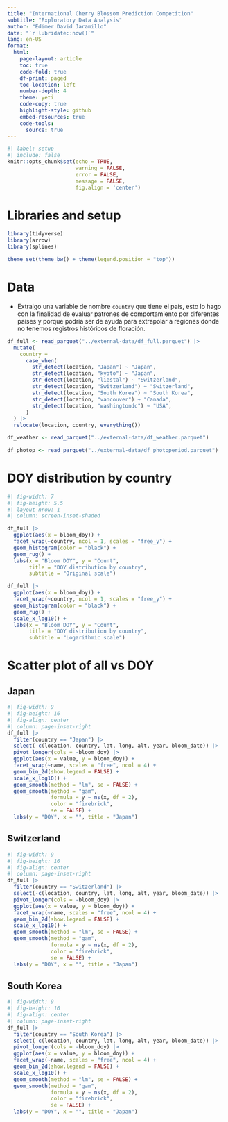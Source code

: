 ```yaml
---
title: "International Cherry Blossom Prediction Competition"
subtitle: "Exploratory Data Analysis"
author: "Edimer David Jaramillo"
date: "`r lubridate::now()`"
lang: en-US
format:
  html:
    page-layout: article
    toc: true
    code-fold: true
    df-print: paged
    toc-location: left
    number-depth: 4
    theme: yeti
    code-copy: true
    highlight-style: github
    embed-resources: true
    code-tools:
      source: true    
---
```


```r
#| label: setup
#| include: false
knitr::opts_chunk$set(echo = TRUE,
                      warning = FALSE,
                      error = FALSE, 
                      message = FALSE,
                      fig.align = 'center')
```

# Libraries and setup

```r
library(tidyverse)
library(arrow)
library(splines)

theme_set(theme_bw() + theme(legend.position = "top"))
```

# Data

- Extraigo una variable de nombre `country` que tiene el país, esto lo hago con la finalidad de evaluar patrones de comportamiento por diferentes países y porque podría ser de ayuda para extrapolar a regiones donde no tenemos registros históricos de floración.

```r
df_full <- read_parquet("../external-data/df_full.parquet") |> 
  mutate(
    country = 
      case_when(
        str_detect(location, "Japan") ~ "Japan",
        str_detect(location, "kyoto") ~ "Japan",
        str_detect(location, "liestal") ~ "Switzerland",
        str_detect(location, "Switzerland") ~ "Switzerland",
        str_detect(location, "South Korea") ~ "South Korea",
        str_detect(location, "vancouver") ~ "Canada",
        str_detect(location, "washingtondc") ~ "USA",
      )
  ) |> 
  relocate(location, country, everything())

df_weather <- read_parquet("../external-data/df_weather.parquet")

df_photop <- read_parquet("../external-data/df_photoperiod.parquet")
```

# DOY distribution by country

```r
#| fig-width: 7
#| fig-height: 5.5
#| layout-nrow: 1
#| column: screen-inset-shaded

df_full |> 
  ggplot(aes(x = bloom_doy)) +
  facet_wrap(~country, ncol = 1, scales = "free_y") +
  geom_histogram(color = "black") +
  geom_rug() +
  labs(x = "Bloom DOY", y = "Count",
       title = "DOY distribution by country",
       subtitle = "Original scale")

df_full |> 
  ggplot(aes(x = bloom_doy)) +
  facet_wrap(~country, ncol = 1, scales = "free_y") +
  geom_histogram(color = "black") +
  geom_rug() +
  scale_x_log10() +
  labs(x = "Bloom DOY", y = "Count",
       title = "DOY distribution by country",
       subtitle = "Logarithmic scale")
```

# Scatter plot of all vs DOY

::: {.panel-tabset}

## Japan

```r
#| fig-width: 9
#| fig-height: 16
#| fig-align: center
#| column: page-inset-right
df_full |> 
  filter(country == "Japan") |> 
  select(-c(location, country, lat, long, alt, year, bloom_date)) |> 
  pivot_longer(cols = -bloom_doy) |> 
  ggplot(aes(x = value, y = bloom_doy)) +
  facet_wrap(~name, scales = "free", ncol = 4) +
  geom_bin_2d(show.legend = FALSE) +
  scale_x_log10() +
  geom_smooth(method = "lm", se = FALSE) +
  geom_smooth(method = "gam",
              formula = y ~ ns(x, df = 2),
              color = "firebrick",
              se = FALSE) +
  labs(y = "DOY", x = "", title = "Japan")
```

## Switzerland

```r
#| fig-width: 9
#| fig-height: 16
#| fig-align: center
#| column: page-inset-right
df_full |> 
  filter(country == "Switzerland") |> 
  select(-c(location, country, lat, long, alt, year, bloom_date)) |> 
  pivot_longer(cols = -bloom_doy) |> 
  ggplot(aes(x = value, y = bloom_doy)) +
  facet_wrap(~name, scales = "free", ncol = 4) +
  geom_bin_2d(show.legend = FALSE) +
  scale_x_log10() +
  geom_smooth(method = "lm", se = FALSE) +
  geom_smooth(method = "gam",
              formula = y ~ ns(x, df = 2),
              color = "firebrick",
              se = FALSE) +
  labs(y = "DOY", x = "", title = "Japan")
```

## South Korea

```r
#| fig-width: 9
#| fig-height: 16
#| fig-align: center
#| column: page-inset-right
df_full |> 
  filter(country == "South Korea") |> 
  select(-c(location, country, lat, long, alt, year, bloom_date)) |> 
  pivot_longer(cols = -bloom_doy) |> 
  ggplot(aes(x = value, y = bloom_doy)) +
  facet_wrap(~name, scales = "free", ncol = 4) +
  geom_bin_2d(show.legend = FALSE) +
  scale_x_log10() +
  geom_smooth(method = "lm", se = FALSE) +
  geom_smooth(method = "gam",
              formula = y ~ ns(x, df = 2),
              color = "firebrick",
              se = FALSE) +
  labs(y = "DOY", x = "", title = "Japan")
```


:::
